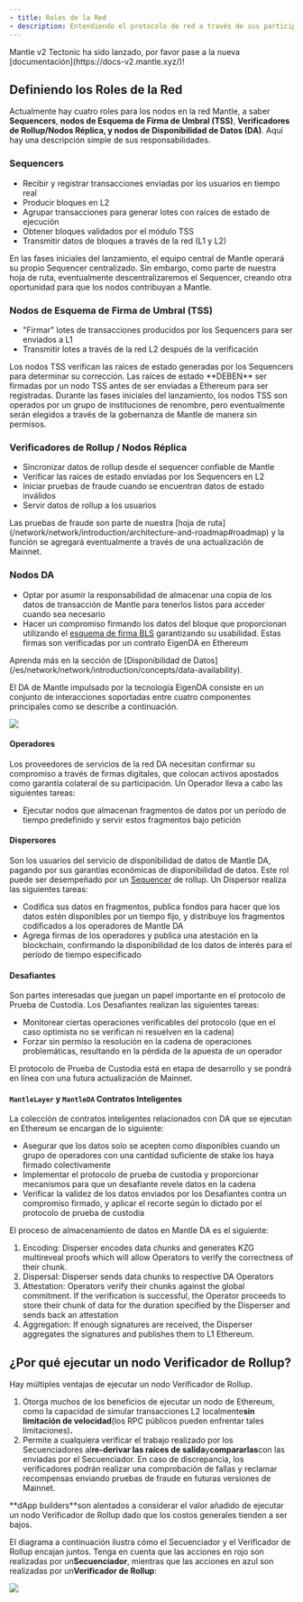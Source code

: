```yaml
---
- title: Roles de la Red
- description: Entendiendo el protocolo de red a través de sus participantes activos
---
```


<Warning>
  Mantle v2 Tectonic ha sido lanzado, por favor pase a la nueva [documentación](https://docs-v2.mantle.xyz/)!
</Warning>

## Definiendo los Roles de la Red

Actualmente hay cuatro roles para los nodos en la red Mantle, a saber **Sequencers**, **nodos de Esquema de Firma de Umbral (TSS)**, **Verificadores de Rollup/Nodos Réplica, y nodos de Disponibilidad de Datos (DA)**. Aquí hay una descripción simple de sus responsabilidades.

### Sequencers

* Recibir y registrar transacciones enviadas por los usuarios en tiempo real
* Producir bloques en L2
* Agrupar transacciones para generar lotes con raíces de estado de ejecución
* Obtener bloques validados por el módulo TSS
* Transmitir datos de bloques a través de la red (L1 y L2)

<Info>
  En las fases iniciales del lanzamiento, el equipo central de Mantle operará su propio Sequencer centralizado. Sin embargo, como parte de nuestra hoja de ruta, eventualmente descentralizaremos el Sequencer, creando otra oportunidad para que los nodos contribuyan a Mantle.
</Info>

### Nodos de Esquema de Firma de Umbral (TSS)

* "Firmar" lotes de transacciones producidos por los Sequencers para ser enviados a L1
* Transmitir lotes a través de la red L2 después de la verificación

<Info>
  Los nodos TSS verifican las raíces de estado generadas por los Sequencers para determinar su corrección. Las raíces de estado **DEBEN** ser firmadas por un nodo TSS antes de ser enviadas a Ethereum para ser registradas.
</Info>

<Info>
  Durante las fases iniciales del lanzamiento, los nodos TSS son operados por un grupo de instituciones de renombre, pero eventualmente serán elegidos a través de la gobernanza de Mantle de manera sin permisos.
</Info>

### Verificadores de Rollup / Nodos Réplica

* Sincronizar datos de rollup desde el sequencer confiable de Mantle
* Verificar las raíces de estado enviadas por los Sequencers en L2
* Iniciar pruebas de fraude cuando se encuentran datos de estado inválidos
* Servir datos de rollup a los usuarios

<Info>
  Las pruebas de fraude son parte de nuestra [hoja de ruta](/network/network/introduction/architecture-and-roadmap#roadmap) y la función se agregará eventualmente a través de una actualización de Mainnet.
</Info>

### Nodos DA

* Optar por asumir la responsabilidad de almacenar una copia de los datos de transacción de Mantle para tenerlos listos para acceder cuando sea necesario
* Hacer un compromiso firmando los datos del bloque que proporcionan utilizando el [esquema de firma BLS](https://en.wikipedia.org/wiki/BLS_digital_signature) garantizando su usabilidad. Estas firmas son verificadas por un contrato EigenDA en Ethereum

<Info>
  Aprenda más en la sección de [Disponibilidad de Datos](/es/network/network/introduction/concepts/data-availability).
</Info>

El DA de Mantle impulsado por la tecnología EigenDA consiste en un conjunto de interacciones soportadas entre cuatro componentes principales como se describe a continuación.

<Frame caption="">
  <img src="https://docs.mantle.xyz/~gitbook/image?url=https%3A%2F%2F3701411312-files.gitbook.io%2F%7E%2Ffiles%2Fv0%2Fb%2Fgitbook-x-prod.appspot.com%2Fo%2Fspaces%252FNHXgeqhgrznnRobzznxl%252Fuploads%252FAsnGr1cXLy9Og1JIVxE8%252Fupdated%2520da%2520interaction.jpg%3Falt%3Dmedia%26token%3D1718a0e4-4941-4255-a886-c8c5af2fdfef&width=768&dpr=4&quality=100&sign=4935a0e1&sv=2" />
</Frame>

#### Operadores

Los proveedores de servicios de la red DA necesitan confirmar su compromiso a través de firmas digitales, que colocan activos apostados como garantía colateral de su participación. Un Operador lleva a cabo las siguientes tareas:

* Ejecutar nodos que almacenan fragmentos de datos por un período de tiempo predefinido y servir estos fragmentos bajo petición

#### Dispersores

Son los usuarios del servicio de disponibilidad de datos de Mantle DA, pagando por sus garantías económicas de disponibilidad de datos. Este rol puede ser desempeñado por un [Sequencer](/es/network/network/for-validators/network-roles#sequencers) de rollup. Un Dispersor realiza las siguientes tareas:

* Codifica sus datos en fragmentos, publica fondos para hacer que los datos estén disponibles por un tiempo fijo, y distribuye los fragmentos codificados a los operadores de Mantle DA
* Agrega firmas de los operadores y publica una atestación en la blockchain, confirmando la disponibilidad de los datos de interés para el período de tiempo especificado

#### Desafiantes

Son partes interesadas que juegan un papel importante en el protocolo de Prueba de Custodia. Los Desafiantes realizan las siguientes tareas:

* Monitorear ciertas operaciones verificables del protocolo (que en el caso optimista no se verifican ni resuelven en la cadena)
* Forzar sin permiso la resolución en la cadena de operaciones problemáticas, resultando en la pérdida de la apuesta de un operador

<Info>
  El protocolo de Prueba de Custodia está en etapa de desarrollo y se pondrá en línea con una futura actualización de Mainnet.
</Info>

#### `MantleLayer` y `MantleDA` Contratos Inteligentes

La colección de contratos inteligentes relacionados con DA que se ejecutan en Ethereum se encargan de lo siguiente:

* Asegurar que los datos solo se acepten como disponibles cuando un grupo de operadores con una cantidad suficiente de stake los haya firmado colectivamente
* Implementar el protocolo de prueba de custodia y proporcionar mecanismos para que un desafiante revele datos en la cadena
* Verificar la validez de los datos enviados por los Desafiantes contra un compromiso firmado, y aplicar el recorte según lo dictado por el protocolo de prueba de custodia

El proceso de almacenamiento de datos en Mantle DA es el siguiente:

1. Encoding: Disperser encodes data chunks and generates KZG multireveal proofs which will allow Operators to verify the correctness of their chunk.
2. Dispersal: Disperser sends data chunks to respective DA Operators
3. Attestation: Operators verify their chunks against the global commitment. If the verification is successful, the Operator proceeds to store their chunk of data for the duration specified by the Disperser and sends back an attestation
4. Aggregation: If enough signatures are received, the Disperser aggregates the signatures and publishes them to L1 Ethereum.

## **¿Por qué ejecutar un nodo Verificador de Rollup?**

Hay múltiples ventajas de ejecutar un nodo Verificador de Rollup.

1. Otorga muchos de los beneficios de ejecutar un nodo de Ethereum, como la capacidad de simular transacciones L2 localmente**sin limitación de velocida&#x64;**(los RPC públicos pueden enfrentar tales limitaciones)**.**
2. Permite a cualquiera verificar el trabajo realizado por los Secuenciadores al**re-derivar las raíces de salida**y**compararlas**con las enviadas por el Secuenciador. En caso de discrepancia, los verificadores podrán realizar una comprobación de fallas y reclamar recompensas enviando pruebas de fraude en futuras versiones de Mainnet.

<Info>
  **dApp builders**son alentados a considerar el valor añadido de ejecutar un nodo Verificador de Rollup dado que los costos generales tienden a ser bajos.
</Info>

El diagrama a continuación ilustra cómo el Secuenciador y el Verificador de Rollup encajan juntos. Tenga en cuenta que las acciones en rojo son realizadas por un**Secuenciador**, mientras que las acciones en azul son realizadas por un**Verificador de Rollup**:

<Frame caption="">
  <img src="https://docs.mantle.xyz/~gitbook/image?url=https%3A%2F%2Flh4.googleusercontent.com%2FJV9Q7wwNHVZFhB2Cer5FX2dzZT_v6WtgcKvyLrXFLdp_QhuNYausSwCekBXGm-kNoT6KJrs1o9a3TaMMsKuntHLQwdBhrTVIVAeUBjJc5-KvyzFfeDh_oAADVbj_Ez4j4YvIrFSS3Av79OSpICMBB-Taj9evRc63PSlGamcJJhwAY9nChVSxJCD5Nc-fVA&width=768&dpr=4&quality=100&sign=d7da2555&sv=2" />
</Frame>
